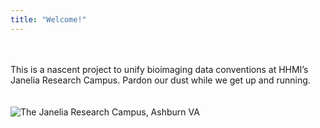 ```yaml
---
title: "Welcome!"
---
```

\
\
This is a nascent project to unify bioimaging data conventions at HHMI's Janelia Research Campus. Pardon our dust while we get up and running.
\
\
\
![The Janelia Research Campus, Ashburn VA](images/janelia.jpg){.lightbox}
